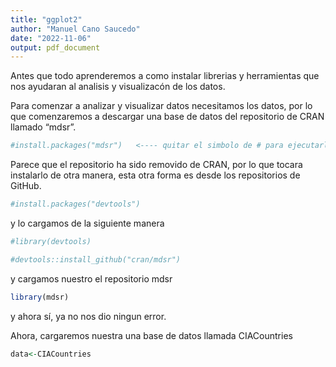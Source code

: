 ```yaml
---
title: "ggplot2"
author: "Manuel Cano Saucedo"
date: "2022-11-06"
output: pdf_document
---
```

Antes que todo aprenderemos a como instalar librerias y herramientas que nos ayudaran al analisis y visualizacón de los datos. 

Para comenzar a analizar y visualizar datos necesitamos los datos, por lo que comenzaremos a descargar una base de datos del repositorio de CRAN llamado "mdsr".

```r
#install.packages("mdsr")   <---- quitar el simbolo de # para ejecutarlo en R
```
Parece que el repositorio ha sido removido de CRAN, por lo que tocara instalarlo de otra manera, esta otra forma es desde los repositorios de GitHub. 

```r
#install.packages("devtools")
```
y lo cargamos de la siguiente manera

```r
#library(devtools)
```
```r
#devtools::install_github("cran/mdsr")
```
y cargamos nuestro el repositorio mdsr

```r
library(mdsr)
```

y ahora sí, ya no nos dio ningun error. 

Ahora, cargaremos nuestra una base de datos llamada CIACountries

```r
data<-CIACountries

```

